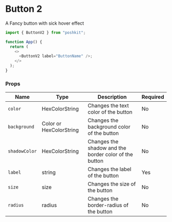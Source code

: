 <!-- Custom-MDX-Documentation.mdx -->

# Button 2

A Fancy button with sick hover effect

```js
import { ButtonV2 } from "poshkit";

function App() {
  return (
    <>
      <ButtonV2 label="ButtonName" />;
    </>
  );
}
```

### Props

| Name          | Type                    | Description                                           | Required |
| ------------- | ----------------------- | ----------------------------------------------------- | -------- |
| `color`       | HexColorString          | Changes the text color of the button                  | No       |
| `background`  | Color or HexColorString | Changes the background color of the button            | No       |
| `shadowColor` | HexColorString          | Changes the shadow and the border color of the button | No       |
| `label`       | string                  | Changes the label of the button                       | Yes      |
| `size`        | size                    | Changes the size of the button                        | No       |
| `radius`      | radius                  | Changes the border-radius of the button               | No       |
